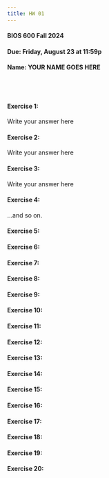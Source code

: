 ```yaml
---
title: HW 01
---
```

#### BIOS 600 Fall 2024 
#### Due: Friday, August 23 at 11:59p
#### Name: YOUR NAME GOES HERE

<br><br>

#### Exercise 1:

Write your answer here

#### Exercise 2:

Write your answer here

#### Exercise 3: 

Write your answer here

#### Exercise 4: 

...and so on.

#### Exercise 5: 

#### Exercise 6: 

#### Exercise 7: 

#### Exercise 8: 

#### Exercise 9: 

#### Exercise 10:

#### Exercise 11: 

#### Exercise 12: 

#### Exercise 13: 

#### Exercise 14: 

#### Exercise 15: 

#### Exercise 16: 

#### Exercise 17: 

#### Exercise 18: 

#### Exercise 19: 

#### Exercise 20: 